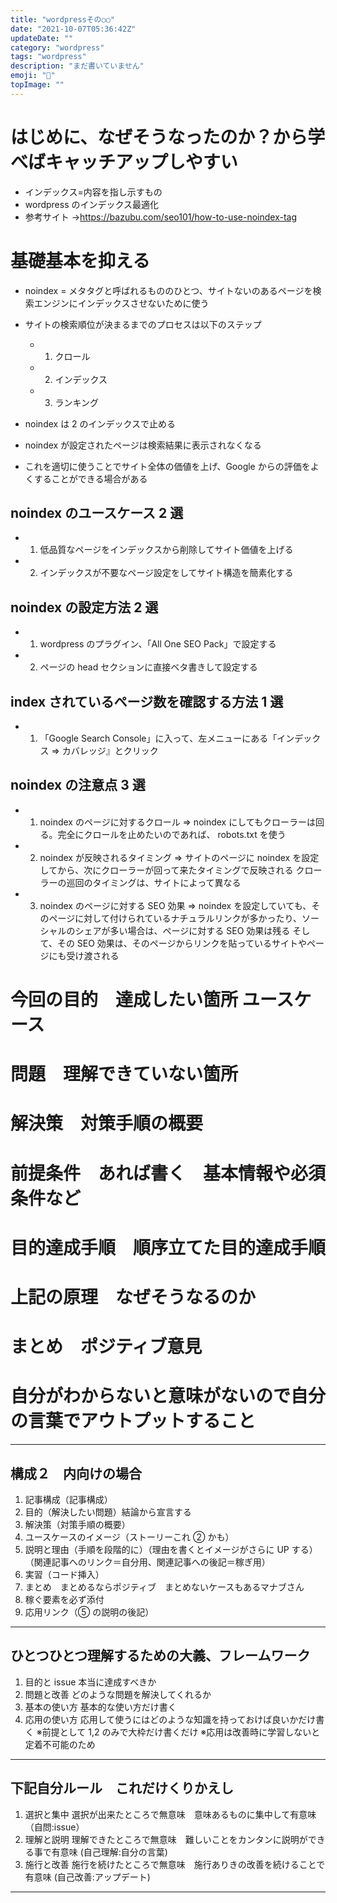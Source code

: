 ```yaml
---
title: "wordpressその○○"
date: "2021-10-07T05:36:42Z"
updateDate: ""
category: "wordpress"
tags: "wordpress"
description: "まだ書いていません"
emoji: "🙂"
topImage: ""
---
```


# はじめに、なぜそうなったのか？から学べばキャッチアップしやすい

- インデックス=内容を指し示すもの
- wordpress のインデックス最適化
- 参考サイト →https://bazubu.com/seo101/how-to-use-noindex-tag

# 基礎基本を抑える

- noindex = メタタグと呼ばれるもののひとつ、サイトないのあるページを検索エンジンにインデックスさせないために使う

- サイトの検索順位が決まるまでのプロセスは以下のステップ
  - 1. クロール
  - 2. インデックス
  - 3. ランキング
- noindex は 2 のインデックスで止める
- noindex が設定されたページは検索結果に表示されなくなる
- これを適切に使うことでサイト全体の価値を上げ、Google からの評価をよくすることができる場合がある

## noindex のユースケース 2 選

- 1. 低品質なページをインデックスから削除してサイト価値を上げる
- 2. インデックスが不要なページ設定をしてサイト構造を簡素化する

## noindex の設定方法 2 選

- 1. wordpress のプラグイン、「All One SEO Pack」で設定する
- 2. ページの head セクションに直接ベタ書きして設定する

## index されているページ数を確認する方法 1 選

- 1. 「Google Search Console」に入って、左メニューにある「インデックス ⇒ カバレッジ』とクリック

## noindex の注意点 3 選

- 1. noindex のページに対するクロール => noindex にしてもクローラーは回る。完全にクロールを止めたいのであれば、 robots.txt を使う
- 2. noindex が反映されるタイミング => サイトのページに noindex を設定してから、次にクローラーが回って来たタイミングで反映される クローラーの巡回のタイミングは、サイトによって異なる
- 3. noindex のページに対する SEO 効果 => noindex を設定していても、そのページに対して付けられているナチュラルリンクが多かったり、ソーシャルのシェアが多い場合は、ページに対する SEO 効果は残る そして、その SEO 効果は、そのページからリンクを貼っているサイトやページにも受け渡される

# 今回の目的　達成したい箇所 ユースケース

# 問題　理解できていない箇所

# 解決策　対策手順の概要

# 前提条件　あれば書く　基本情報や必須条件など

# 目的達成手順　順序立てた目的達成手順

# 上記の原理　なぜそうなるのか

# まとめ　ポジティブ意見

# 自分がわからないと意味がないので自分の言葉でアウトプットすること

---

## 構成２　内向けの場合

1. 記事構成（記事構成）
2. 目的（解決したい問題）結論から宣言する
3. 解決策（対策手順の概要）
4. ユースケースのイメージ（ストーリーこれ ② かも）
5. 説明と理由（手順を段階的に）（理由を書くとイメージがさらに UP する）（関連記事へのリンク＝自分用、関連記事への後記＝稼ぎ用）
6. 実習（コード挿入）
7. まとめ　まとめるならポジティブ　まとめないケースもあるマナブさん
8. 稼ぐ要素を必ず添付
9. 応用リンク（⑤ の説明の後記）

---

## ひとつひとつ理解するための大義、フレームワーク

1. 目的と issue 本当に達成すべきか
2. 問題と改善 どのような問題を解決してくれるか
3. 基本の使い方 基本的な使い方だけ書く
4. 応用の使い方 応用して使うにはどのような知識を持っておけば良いかだけ書く
   ※前提として 1,2 のみで大枠だけ書くだけ
   ※応用は改善時に学習しないと定着不可能のため

---

## 下記自分ルール　これだけくりかえし

1. 選択と集中 選択が出来たところで無意味　意味あるものに集中して有意味　（自問:issue）
2. 理解と説明 理解できたところで無意味　難しいことをカンタンに説明ができる事で有意味 (自己理解:自分の言葉)
3. 施行と改善 施行を続けたところで無意味　施行ありきの改善を続けることで有意味 (自己改善:アップデート)

---
